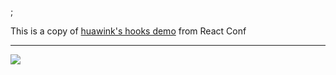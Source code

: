 <Head>
  <title>mdx-deck</title>
</Head>;

This is a copy of [huawink's hooks demo](https://github.com/huahuahuahuahuahua/mdx-deck-slide-decks) from React Conf

---

<Image src="https://s3.amazonaws.com/jxnblk/mdx-deck.gif" />
